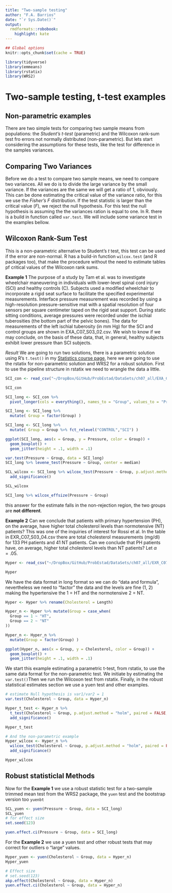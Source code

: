 ```yaml
---
title: "Two-sample testing"
author: "F.A. Barrios"
date: "`r Sys.Date()`"
output:
  rmdformats::robobook:
    highlight: kate
---
```

```r
## Global options
knitr::opts_chunk$set(cache = TRUE)
```

```r
library(tidyverse)
library(emmeans)
library(rstatix)
library(WRS2)
```
# Two-sample testing, t-test examples

## Non-parametric examples  

There are two simple tests for comparing two sample means from populations: the *Student's t-test* (parametric) and the Wilcoxon rank-sum test fro errors not normally distributed (non-parametric).  But lets start considering the assumptions for these tests, like the test for difference in the samples variances.  

## Comparing Two Variances  
Before we do a test to compare two sample means, we need to compare two variances. All we do is to divide the large variance by the small variance. If the variances are the same we will get a ratio of 1, obviously. This can be done estimating the critical value of the variance ratio, for this we use the *Fisher's F* distribution. If the test statistic is larger than the critical value (*F*), we reject the null hypothesis.  For this test the null hypothesis is assuming the the variances ration is equal to one.  In R. there is a build in function called `var.test`. We will include some variance test in the examples bellow.  

## Wilcoxon Rank-Sum Test  
This is a non-parametric alternative to Student's *t* test, this test can be used if the error are non-normal. R has a build-in function `wilcox.test`  (and R packages too), that make the procedure without the need to estimate tables pf critical values of the Wilcoxon rank sums.

**Example 1** The purpose of a study by Tam et al. was to investigate wheelchair maneuvering in individuals with lower-level spinal cord injury (SCI) and healthy controls (C). Subjects used a modified wheelchair to incorporate a rigid seat surface to facilitate the specified experimental measurements. Interface pressure measurement was recorded by using a high-resolution pressure-sensitive mat with a spatial resolution of four sensors per square centimeter taped on the rigid seat support. During static sitting conditions, average pressures were recorded under the ischial tuberosities (the bottom part of the pelvic bones). The data for measurements of the left ischial tuberosity (in mm Hg) for the SCI and control groups are shown in EXA_C07_S03_02.csv. We wish to know if we may conclude, on the basis of these data, that, in general, healthy subjects exhibit lower pressure than SCI subjects.

*Result* We are going to run two solutions, there is a parametric solution using R's `t.test()` in my [Statistics course page](https://fabarrios.github.io/ProbEstad/Hipotesis/Hipotesis.html), here we are going to use the rstatix for non-parametric solution and WRS2 for a robust solution.  First to use the pipeline structure in rstatix we need to wrangle the data a little.

```r

SCI_con <- read_csv("~/DropBox/GitHub/ProbEstad/DataSets/ch07_all/EXA_C07_S03_02.csv", show_col_types = FALSE)

SCI_con

SCI_long <- SCI_con %>% 
  pivot_longer(cols = everything(), names_to = "Group", values_to = "Pressure")

SCI_long <- SCI_long %>% 
  mutate( Group = factor(Group) )

SCI_long <- SCI_long %>% 
  mutate( Group = Group %>% fct_relevel("CONTROL","SCI") )

ggplot(SCI_long, aes(x = Group, y = Pressure, color = Group)) +
  geom_boxplot() +
  geom_jitter(height = .1, width = .1)

var.test(Pressure ~ Group, data = SCI_long)
SCI_long %>% levene_test(Pressure ~ Group, center = median)

SCL_wilcox <- SCI_long %>% wilcox_test(Pressure ~ Group, p.adjust.method = "holm", paired = FALSE, alternative = "less", conf.level = 0.95) %>%
  add_significance()

SCL_wilcox

SCI_long %>% wilcox_effsize(Pressure ~ Group)
```

this answer for the estimate falls in the non-rejection region, the two groups are **not different**.  

**Example 2** Can we conclude that patients with primary hypertension (PH), on the average, have higher total cholesterol levels than normotensive (NT) patients? This was one of the inquiries of interest for Rossi et al. In the table in EXR_C07_S03_04.csv there are total cholesterol measurements (mg/dl) for 133 PH patients and 41 NT patients. Can we conclude that PH patients have, on average, higher total cholesterol levels than NT patients? Let $\alpha = .05$.  

```r
Hyper <- read_csv("~/DropBox/GitHub/ProbEstad/DataSets/ch07_all/EXR_C07_S03_04.csv", show_col_types = FALSE)

Hyper
```

We have the data format in long format so we can do "data and formula", nevertheless we need to "factor" the data and the levels are fine (1, 2) making the hypertensive the 1 = HT and the normotensive 2 = NT.

```r
Hyper <- Hyper %>% rename(Cholesterol = Length)

Hyper_n <- Hyper %>% mutate(Group = case_when(
  Group == 1 ~ "HT",
  Group == 2 ~ "NT"
))

Hyper_n <- Hyper_n %>% 
  mutate(Group = factor(Group) )

ggplot(Hyper_n, aes(x = Group, y = Cholesterol, color = Group)) +
  geom_boxplot() +
  geom_jitter(height = .1, width = .1)
```

We start this example estimating a parametric t-test, from rstatix, to use the same data format for the non-parametric test. We initiate by estimating the `var.test()`Then we run the Wilcoxon test from rstatix. Finally, in the robust statistical estimates section we use a yuen test and other examples.

```r
# estimate Null hypothesis is var1/var2 = 1
var.test(Cholesterol ~ Group, data = Hyper_n)

Hyper_t_test <- Hyper_n %>% 
  t_test(Cholesterol ~ Group, p.adjust.method = "holm", paired = FALSE, alternative = "less", conf.level = 0.95) %>% 
  add_significance()

Hyper_t_test

# And the non-parametric example
Hyper_wilcox <- Hyper_n %>% 
  wilcox_test(Cholesterol ~ Group, p.adjust.method = "holm", paired = FALSE, alternative = "less", conf.level = 0.95) %>% 
  add_significance()

Hyper_wilcox

```


## Robust statisticlal Methods

Now for the **Example 1** we use a  robust statistic test for a two-sample trimmed mean test from the WRS2 package, the `yuen` test and the bootstrap version too `yuenbt`

```r

SCL_yuen <- yuen(Pressure ~ Group, data = SCI_long)
SCL_yuen
# for effect size
set.seed(123)

yuen.effect.ci(Pressure ~ Group, data = SCI_long)
```

For the **Example 2** we use a yuen test and other robust tests that may correct for outliers o "large" values.

```r
Hyper_yuen <- yuen(Cholesterol ~ Group, data = Hyper_n)
Hyper_yuen

# Effect size
# set.seed(123)
akp.effect(Cholesterol ~ Group, data = Hyper_n)
yuen.effect.ci(Cholesterol ~ Group, data = Hyper_n)

```

